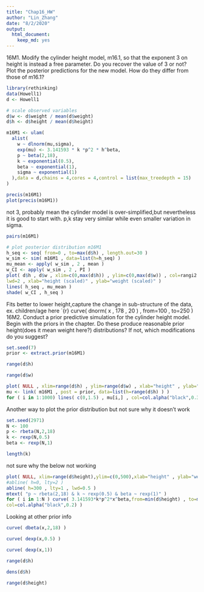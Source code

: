 ```yaml
---
title: "Chap16_HW"
author: "Lin_Zhang"
date: "8/2/2020"
output: 
  html_document: 
    keep_md: yes
---
```


16M1. Modify the cylinder height model, m16.1, so that the exponent 3 on height is instead a free
parameter. Do you recover the value of 3 or not? Plot the posterior predictions for the new model.
How do they differ from those of m16.1?

```r
library(rethinking)
data(Howell1)
d <- Howell1

# scale observed variables
d$w <- d$weight / mean(d$weight)
d$h <- d$height / mean(d$height)
```

```r
m16M1 <- ulam(
  alist(
    w ~ dlnorm(mu,sigma),
    exp(mu) <- 3.141593 * k *p^2 * h^beta,
    p ~ beta(2,18),
    k ~ exponential(0.5),
    beta ~ exponential(1),
    sigma ~ exponential(1)
  ),data = d,chains = 4,cores = 4,control = list(max_treedepth = 15)
)
```
```r
precis(m16M1)
plot(precis(m16M1))
```
not 3, probably mean the cylinder model is over-simplified,but nevertheless it is good to start with.
p,k stay very similar while even smaller variation in sigma.

```r
pairs(m16M1)
```
```r
# plot posterior distribution m16M1
h_seq <- seq( from=0 , to=max(d$h) , length.out=30 )
w_sim <- sim( m16M1 , data=list(h=h_seq) )
mu_mean <- apply( w_sim , 2 , mean )
w_CI <- apply( w_sim , 2 , PI )
plot( d$h , d$w , xlim=c(0,max(d$h)) , ylim=c(0,max(d$w)) , col=rangi2 ,
lwd=2 , xlab="height (scaled)" , ylab="weight (scaled)" )
lines( h_seq , mu_mean )
shade( w_CI , h_seq )
```
Fits better to lower height,capture the change in sub-structure of the data, ex. children/age here 
`{r}
curve( dnorm( x , 178 , 20 ) , from=100 , to=250 )
16M2. Conduct a prior predictive simulation for the cylinder height model. Begin with the priors
in the chapter. Do these produce reasonable prior height(does it mean weight here?) distributions? If not, which modifications do you suggest?

```r
set.seed(7)
prior <- extract.prior(m16M1)
```
```r
range(d$h)
```
```r
range(d$w)
```
```r
plot( NULL , xlim=range(d$h) , ylim=range(d$w) , xlab="height" , ylab="weight")
mu <- link( m16M1 , post = prior, data=list(h=range(d$h) ) )
for ( i in 1:1000) lines( c(0,1.5) , mu[i,] , col=col.alpha("black",0.3) )
```
Another way to plot the prior distribution but not sure why it doesn't work
```r
set.seed(2971)
N <- 100
p <- rbeta(N,2,18)
k <- rexp(N,0.5)
beta <- rexp(N,1)
```
```r
length(k)
```
not sure why the below not working
```r
plot( NULL, xlim=range(d$height),ylim=c(0,500),xlab="height" , ylab="weight" )
#abline( h=0, lty=2 )
abline( h=300 , lty=1 , lwd=0.5 )
mtext( "p ~ rbeta(2,18) & k ~ rexp(0.5) & beta ~ rexp(1)" )
for ( i in 1:N ) curve( 3.141593*k*p^2*x^beta,from=min(d$height) , to=max(d$height) , add=TRUE ,
col=col.alpha("black",0.2) )
```

Looking at other prior info
```r
curve( dbeta(x,2,18) )
```
```r
curve( dexp(x,0.5) )
```
```r
curve( dexp(x,1))
```

```r
range(d$h)
```
```r
dens(d$h)
```

```r
range(d$height)
```